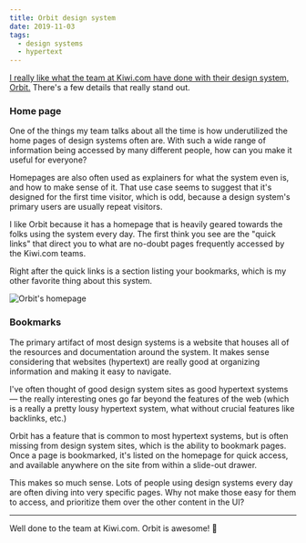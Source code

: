```yaml
---
title: Orbit design system
date: 2019-11-03
tags:
  - design systems
  - hypertext
---
```


[I really like what the team at Kiwi.com have done with their design system, Orbit.](https://orbit.kiwi) There's a few details that really stand out.

### Home page

One of the things my team talks about all the time is how underutilized the home pages of design systems often are. With such a wide range of information being accessed by many different people, how can you make it useful for everyone? 

Homepages are also often used as explainers for what the system even is, and how to make sense of it. That use case seems to suggest that it's designed for the first time visitor, which is odd, because a design system's primary users are usually repeat visitors. 

I like Orbit because it has a homepage that is heavily geared towards the folks using the system every day. The first think you see are the "quick links" that direct you to what are no-doubt pages frequently accessed by the Kiwi.com teams. 

Right after the quick links is a section listing your bookmarks, which is my other favorite thing about this system. 

![Orbit's homepage](screenshot-1.png "Orbit does a great job of making its homepage truly useful.")

### Bookmarks

The primary artifact of most design systems is a website that houses all of the resources and documentation around the system. It makes sense considering that websites (hypertext) are really good at organizing information and making it easy to navigate. 

I've often thought of good design system sites as good hypertext systems — the really interesting ones go far beyond the features of the web (which is a really a pretty lousy hypertext system, what without crucial features like backlinks, etc.) 

Orbit has a feature that is common to most hypertext systems, but is often missing from design system sites, which is the ability to bookmark pages. Once a page is bookmarked, it's listed on the homepage for quick access, and available anywhere on the site from within a slide-out drawer.

This makes so much sense. Lots of people using design systems every day are often diving into very specific pages. Why not make those easy for them to access, and prioritize them over the other content in the UI? 

---

Well done to the team at Kiwi.com. Orbit is awesome! 👏